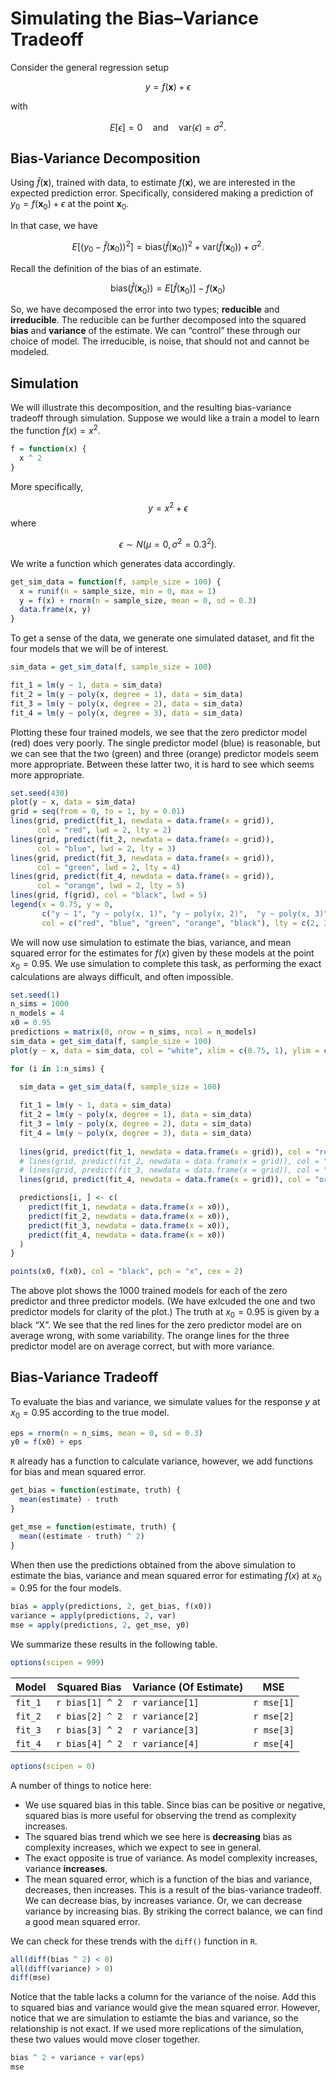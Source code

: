 # Simulating the Bias–Variance Tradeoff

Consider the general regression setup 

$$
y = f(\mathbf x) + \epsilon
$$

with

$$
E[\epsilon] = 0 \quad \text{and} \quad \text{var}(\epsilon) = \sigma^2.
$$

## Bias-Variance Decomposition

Using $\hat{f}(\mathbf x)$, trained with data, to estimate $f(\mathbf x)$, we are interested in the expected prediction error. Specifically, considered making a prediction of $y_0 = f(\mathbf x_0) + \epsilon$ at the point $\mathbf x_0$.

In that case, we have

$$
E\left[\left(y_0 - \hat{f}(\mathbf x_0)\right)^2\right] = \text{bias}\left(\hat{f}(\mathbf x_0)\right)^2 + \text{var}\left(\hat{f}(\mathbf x_0)\right) + \sigma^2.
$$

Recall the definition of the bias of an estimate.

$$
\text{bias}\left(\hat{f}(\mathbf x_0)\right) = E\left[\hat{f}(\mathbf x_0)\right] - f(\mathbf x_0)
$$

So, we have decomposed the error into two types; **reducible** and **irreducible**. The reducible can be further decomposed into the squared **bias** and **variance** of the estimate. We can "control" these through our choice of model. The irreducible, is noise, that should not and cannot be modeled.

## Simulation

We will illustrate this decomposition, and the resulting bias-variance tradeoff through simulation. Suppose we would like a train a model to learn the function $f(x) = x^2$.

```r
f = function(x) {
  x ^ 2
}
```

More specifically,

$$
y = x^2 + \epsilon
$$
where

$$
\epsilon \sim N(\mu = 0, \sigma^2 = 0.3^2).
$$

We write a function which generates data accordingly.

```r
get_sim_data = function(f, sample_size = 100) {
  x = runif(n = sample_size, min = 0, max = 1)
  y = f(x) + rnorm(n = sample_size, mean = 0, sd = 0.3)
  data.frame(x, y)
}
```

To get a sense of the data, we generate one simulated dataset, and fit the four models that we will be of interest.

```r
sim_data = get_sim_data(f, sample_size = 100)

fit_1 = lm(y ~ 1, data = sim_data)
fit_2 = lm(y ~ poly(x, degree = 1), data = sim_data)
fit_3 = lm(y ~ poly(x, degree = 2), data = sim_data)
fit_4 = lm(y ~ poly(x, degree = 3), data = sim_data)
```

Plotting these four trained models, we see that the zero predictor model (red) does very poorly. The single predictor model (blue) is reasonable, but we can see that the two (green) and three (orange) predictor models seem more appropriate. Between these latter two, it is hard to see which seems more appropriate.

```r
set.seed(430)
plot(y ~ x, data = sim_data)
grid = seq(from = 0, to = 1, by = 0.01)
lines(grid, predict(fit_1, newdata = data.frame(x = grid)), 
      col = "red", lwd = 2, lty = 2)
lines(grid, predict(fit_2, newdata = data.frame(x = grid)), 
      col = "blue", lwd = 2, lty = 3)
lines(grid, predict(fit_3, newdata = data.frame(x = grid)), 
      col = "green", lwd = 2, lty = 4)
lines(grid, predict(fit_4, newdata = data.frame(x = grid)), 
      col = "orange", lwd = 2, lty = 5)
lines(grid, f(grid), col = "black", lwd = 5)
legend(x = 0.75, y = 0, 
       c("y ~ 1", "y ~ poly(x, 1)", "y ~ poly(x, 2)",  "y ~ poly(x, 3)", "truth"), 
       col = c("red", "blue", "green", "orange", "black"), lty = c(2, 3, 4, 5, 1), lwd = 2)
```

We will now use simulation to estimate the bias, variance, and mean squared error for the estimates for $f(x)$ given by these models at the point $x_0 = 0.95$. We use simulation to complete this task, as performing the exact calculations are always difficult, and often impossible.

```r
set.seed(1)
n_sims = 1000
n_models = 4
x0 = 0.95
predictions = matrix(0, nrow = n_sims, ncol = n_models)
sim_data = get_sim_data(f, sample_size = 100)
plot(y ~ x, data = sim_data, col = "white", xlim = c(0.75, 1), ylim = c(0, 1.5))

for (i in 1:n_sims) {
  
  sim_data = get_sim_data(f, sample_size = 100)

  fit_1 = lm(y ~ 1, data = sim_data)
  fit_2 = lm(y ~ poly(x, degree = 1), data = sim_data)
  fit_3 = lm(y ~ poly(x, degree = 2), data = sim_data)
  fit_4 = lm(y ~ poly(x, degree = 3), data = sim_data)
  
  lines(grid, predict(fit_1, newdata = data.frame(x = grid)), col = "red", lwd = 1)
  # lines(grid, predict(fit_2, newdata = data.frame(x = grid)), col = "blue", lwd = 1)
  # lines(grid, predict(fit_3, newdata = data.frame(x = grid)), col = "green", lwd = 1)
  lines(grid, predict(fit_4, newdata = data.frame(x = grid)), col = "orange", lwd = 1)

  predictions[i, ] <- c(
    predict(fit_1, newdata = data.frame(x = x0)),
    predict(fit_2, newdata = data.frame(x = x0)),
    predict(fit_3, newdata = data.frame(x = x0)),
    predict(fit_4, newdata = data.frame(x = x0))
  )
}

points(x0, f(x0), col = "black", pch = "x", cex = 2)
```

The above plot shows the 1000 trained models for each of the zero predictor and three predictor models. (We have exlcuded the one and two predictor models for clarity of the plot.) The truth at $x_0 = 0.95$ is given by a black "X". We see that the red lines for the zero predictor model are on average wrong, with some variability. The orange lines for the three predictor model are on average correct, but with more variance.


## Bias-Variance Tradeoff

To evaluate the bias and variance, we simulate values for the response $y$ at $x_0 = 0.95$ according to the true model.

```r
eps = rnorm(n = n_sims, mean = 0, sd = 0.3)
y0 = f(x0) + eps
```

`R` already has a function to calculate variance, however, we add functions for bias and mean squared error.

```r
get_bias = function(estimate, truth) {
  mean(estimate) - truth
}

get_mse = function(estimate, truth) {
  mean((estimate - truth) ^ 2)
}
```

When then use the predictions obtained from the above simulation to estimate the bias, variance and mean squared error for estimating $f(x)$ at $x_0 = 0.95$ for the four models.

```r
bias = apply(predictions, 2, get_bias, f(x0))
variance = apply(predictions, 2, var)
mse = apply(predictions, 2, get_mse, y0)
```

We summarize these results in the following table.

```r
options(scipen = 999)
```

| Model   | Squared Bias     | Variance (Of Estimate) | MSE        |
|---------|------------------|------------------------|------------|
| `fit_1` | `r bias[1] ^ 2`  | `r variance[1]`        | `r mse[1]` |
| `fit_2` | `r bias[2] ^ 2`  | `r variance[2]`        | `r mse[2]` |
| `fit_3` | `r bias[3] ^ 2`  | `r variance[3]`        | `r mse[3]` |
| `fit_4` | `r bias[4] ^ 2`  | `r variance[4]`        | `r mse[4]` |


```r
options(scipen = 0)
```

A number of things to notice here:

- We use squared bias in this table. Since bias can be positive or negative, squared bias is more useful for observing the trend as complexity increases. 
- The squared bias trend which we see here is **decreasing** bias as complexity increases, which we expect to see in general.
- The exact opposite is true of variance. As model complexity increases, variance **increases**.
- The mean squared error, which is a function of the bias and variance, decreases, then increases. This is a result of the bias-variance tradeoff. We can decrease bias, by increases variance. Or, we can decrease variance by increasing bias. By striking the correct balance, we can find a good mean squared error.

We can check for these trends with the `diff()` function in `R`.

```r
all(diff(bias ^ 2) < 0)
all(diff(variance) > 0)
diff(mse)
```

Notice that the table lacks a column for the variance of the noise. Add this to squared bias and variance would give the mean squared error. However, notice that we are simulation to estiamte the bias and variance, so the relationship is not exact. If we used more replications of the simulation, these two values would move closer together.

```r
bias ^ 2 + variance + var(eps)
mse
```
